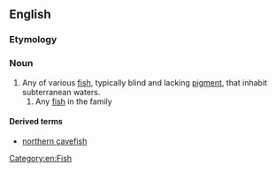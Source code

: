 ==English==

===Etymology===
{{compound|en|cave|fish}}

===Noun===
{{wikipedia}}
{{en-noun|+|cavefish}}

# Any of various [[fish]], typically blind and lacking [[pigment]], that inhabit subterranean waters.
## Any [[fish]] in the family {{taxlink|Amblyopsidae|family|noshow=1}}

====Derived terms====
* [[northern cavefish]]

[[Category:en:Fish]]